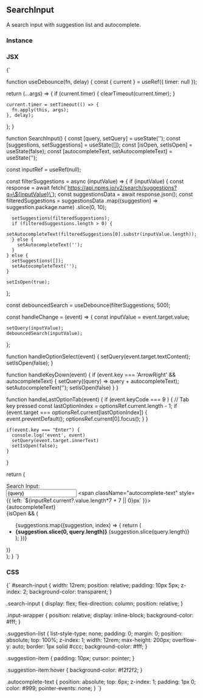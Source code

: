 <!-- Calculator-MDX-Documentation.mdx -->



## SearchInput

A search input with suggestion list and autocomplete.

### Instance
<SearchInput />

### JSX
<SyntaxHighlighter language="jsx" style={okaidia}>
  {`
 
function useDebounce(fn, delay) {
  const { current } = useRef({ timer: null });
 
  return (...args) => {
    if (current.timer) {
      clearTimeout(current.timer);
    }
 
    current.timer = setTimeout(() => {
      fn.apply(this, args);
    }, delay);
  };
}
 
function SearchInput() {
  const [query, setQuery] = useState('');
  const [suggestions, setSuggestions] = useState([]);
  const [isOpen, setIsOpen] = useState(false);
  const [autocompleteText, setAutocompleteText] = useState('');
 
  const inputRef = useRef(null);
 
  const filterSuggestions = async (inputValue) => {
    if (inputValue) {
      const response = await fetch(\`https://api.npms.io/v2/search/suggestions?q=\${inputValue}\`);
      const suggestionsData = await response.json();
      const filteredSuggestions = suggestionsData
        .map((suggestion) => suggestion.package.name)
        .slice(0, 10);
         
      setSuggestions(filteredSuggestions);
      if (filteredSuggestions.length > 0) {
        setAutocompleteText(filteredSuggestions[0].substr(inputValue.length));
      } else {
        setAutocompleteText('');
      }
    } else {
      setSuggestions([]);
      setAutocompleteText('');
    }
 
    setIsOpen(true);
  };
 
  const debouncedSearch = useDebounce(filterSuggestions, 500);
 
  const handleChange = (event) => {
    const inputValue = event.target.value;
 
    setQuery(inputValue);
    debouncedSearch(inputValue);
  };
 
  function handleOptionSelect(event) {
    setQuery(event.target.textContent);
    setIsOpen(false);
  }
 
  function handleKeyDown(event) {
    if (event.key === 'ArrowRight' && autocompleteText) {
      setQuery((query) => query + autocompleteText);
      setAutocompleteText('');
      setIsOpen(false)
    }
  }
 
  function handleLastOptionTab(event) {
    if (event.keyCode === 9 ) { // Tab key pressed
      const lastOptionIndex = optionsRef.current.length - 1;
      if (event.target === optionsRef.current[lastOptionIndex]) {
        event.preventDefault();
        optionsRef.current[0].focus();
      }
    }
 
    if(event.key === "Enter") {
      console.log('event', event)
      setQuery(event.target.innerText)
      setIsOpen(false);
    }
  }
  
  return (
    <div className="search-input">
      <label htmlFor="search-input">Search Input: </label>
      <div className="input-wrapper">
        <input
          type="text"
          value={query}
          onChange={handleChange}
          onKeyDown={handleKeyDown}
          id="search-input"
          ref={inputRef}
        />
        <span className="autocomplete-text" style={{ left: \`\${inputRef.current?.value.length*7 + 7 || 0}px\` }}>
          {autocompleteText}
        </span>
      </div>
      {isOpen && (
        <ul className="suggestion-list">
          {suggestions.map((suggestion, index) => {
            return (
              <li key={index} tabIndex="0" className="suggestion-item" onClick={handleOptionSelect}>
                <b>{suggestion.slice(0, query.length)}</b>
                {suggestion.slice(query.length)}
              </li>
            );
          })}
        </ul>
      )}
    </div>
  );
}
  `}
</SyntaxHighlighter>

### CSS
<SyntaxHighlighter language="css" style={okaidia}>
  {`
#search-input {
  width: 12rem;
  position: relative;
  padding: 10px 5px;
  z-index: 2;
  background-color: transparent;
}
 
.search-input {
  display: flex;
  flex-direction: column;
  position: relative;
}
 
.input-wrapper {
  position: relative;
  display: inline-block;
  background-color: #fff;
}
 
.suggestion-list {
  list-style-type: none;
  padding: 0;
  margin: 0;
  position: absolute;
  top: 100%;
  z-index: 1;
  width: 12rem;
  max-height: 200px;
  overflow-y: auto;
  border: 1px solid #ccc;
  background-color: #fff;
}
 
.suggestion-item {
  padding: 10px;
  cursor: pointer;
}
 
.suggestion-item:hover {
  background-color: #f2f2f2;
}
 
.autocomplete-text {
  position: absolute;
  top: 6px;
  z-index: 1;
  padding: 1px 0;
  color: #999;
  pointer-events: none;
}
  `}
</SyntaxHighlighter>
